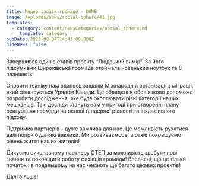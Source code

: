 ```yaml
---
title: Модернізація громади - DONE
image: /uploads/news/social-sphere/41.jpg
templates:
  - category: content/newsCategories/social_sphere.md
    _template: category
pubDate: 2023-08-04T14:43:00.000Z
hideNews: false
---
```


Завершився один з етапів проєкту “Людський вимір”. За його підсумками Широківська громада отримала новенький ноутбук та 8 планшетів!

Оновити техніку нам вдалось завдяки[ ](https://www.facebook.com/IOMUkraine?__cft__\[0]=AZWeWxPdA1ry7IFEcmMJULdIY5cjyF00QQgy60Dw24wns7zuIdsiOHRKVc_6pgF5it-au6A4tSRlMlC6nvf1-HIdWufoTwn8TTtbjJNkseHiWtBxT4Zyb0UMk-S0TVLGnnm8WwMypTK9nFOoDpFmLPjKIAr5y3z3uZwujqAisyQtPbqUCCCjLtsdNeTRErBv68I&__tn__=-]K-R)Міжнародній організації з міграції, який фінансується Урядом Канади. Це обладення обов’язково допоможе розробити дослідження, яке буде охоплювати різні категорії наших мешканців. Такі досліди стануть нам у пригоді при створенні плану реагування громади на основі ґендерної рівності та інклюзивного підходу.

Підтримка партнерів - дуже важлива для нас. Це можливість рухатися далі попри будь-які виклики. Ми розвиваємось, а отже покращуємо рівень життя наших жителів!

Дякуємо виконавчому партнеру СТЕП за можливість здобути нові знання та покращити роботу фахівців громади! Впевнені, що це тільки початок і в подальшому на нас чекають ще багато цікавих проєктів!

Далі більше!




